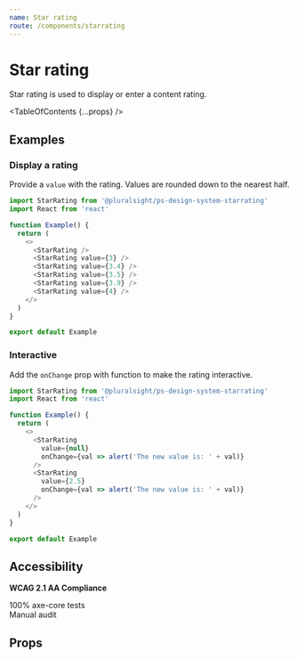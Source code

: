 ```yaml
---
name: Star rating
route: /components/starrating
---
```



# Star rating

<Intro>Star rating is used to display or enter a content rating.</Intro>

<TableOfContents {...props} />

<Usage
  figmaUrl="https://www.figma.com/file/YsTklBecdddy9RZ3HXddIseD/?node-id=10223%3A0"
  install="npm install @pluralsight/ps-design-system-starrating"
  import="import StarRating from '@pluralsight/ps-design-system-starrating'"
  packageName="starrating"
  version={props.version}
/>

## Examples

### Display a rating

Provide a `value` with the rating. Values are rounded down to the nearest half.

```typescript
import StarRating from '@pluralsight/ps-design-system-starrating'
import React from 'react'

function Example() {
  return (
    <>
      <StarRating />
      <StarRating value={3} />
      <StarRating value={3.4} />
      <StarRating value={3.5} />
      <StarRating value={3.9} />
      <StarRating value={4} />
    </>
  )
}

export default Example
```

### Interactive

Add the `onChange` prop with function to make the rating interactive.

```typescript
import StarRating from '@pluralsight/ps-design-system-starrating'
import React from 'react'

function Example() {
  return (
    <>
      <StarRating
        value={null}
        onChange={val => alert('The new value is: ' + val)}
      />
      <StarRating
        value={2.5}
        onChange={val => alert('The new value is: ' + val)}
      />
    </>
  )
}

export default Example
```
## Accessibility

**WCAG 2.1 AA Compliance**

<CheckCircleFillIcon color="green" size="xSmall" /> 100% axe-core tests
<br />
<WarningFilledIcon color="red" size="xSmall" /> Manual audit

## Props

<TypesTable>
  <TypesProp
    name="onChange"
    type="
  (number, Event) => ()"
    desc="triggered when the value changes"
    default="null"
  />
  <TypesProp name="value" type="number" desc="current value as a float" />
</TypesTable>
